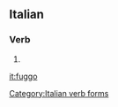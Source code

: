 ==Italian==

===Verb===
{{head|it}}

# {{conjugation of|fuggire||1|s|pres|ind|lang=it}}

[[Category:Italian verb forms]]

[[it:fuggo]]